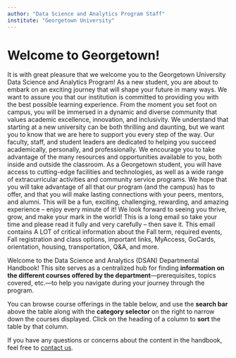 ```yaml
---
author: "Data Science and Analytics Program Staff"
institute: "Georgetown University"
---
```

# Welcome to Georgetown!

It is with great pleasure that we welcome you to the Georgetown University Data Science and Analytics Program! As a new student, you are about to embark on an exciting journey that will shape your future in many ways.
We want to assure you that our institution is committed to providing you with the best possible learning experience. From the moment you set foot on campus, you will be immersed in a dynamic and diverse community that values academic excellence, innovation, and inclusivity.
We understand that starting at a new university can be both thrilling and daunting, but we want you to know that we are here to support you every step of the way. Our faculty, staff, and student leaders are dedicated to helping you succeed academically, personally, and professionally. We encourage you to take advantage of the many resources and opportunities available to you, both inside and outside the classroom.
As a Georgetown student, you will have access to cutting-edge facilities and technologies, as well as a wide range of extracurricular activities and community service programs. We hope that you will take advantage of all that our program (and the campus) has to offer, and that you will make lasting connections with your peers, mentors, and alumni.
This will be a fun, exciting, challenging, rewarding, and amazing experience – enjoy every minute of it!
We look forward to seeing you thrive, grow, and make your mark in the world!
This is a long email so take your time and please read it fully and very carefully – then save it. This email contains A LOT of critical information about the Fall term, required events, Fall registration and class options, important links, MyAccess, GoCards, orientation, housing, transportation, Q&A, and more.

Welcome to the Data Science and Analytics (DSAN) Departmental Handbook! This site serves as a centralized hub for finding **information on the different courses offered by the department**---prerequisites, topics covered, etc.---to help you navigate during your journey through the program.

You can browse course offerings in the table below, and use the **search bar** above the table along with the **category selector** on the right to narrow down the courses displayed. Click on the heading of a column to **sort** the table by that column.

::: {#course-listing}
:::

If you have any questions or concerns about the content in the handbook, feel free to <a href='mailto:jj1088@georgetown.edu' target='_blank'>contact us</a>.